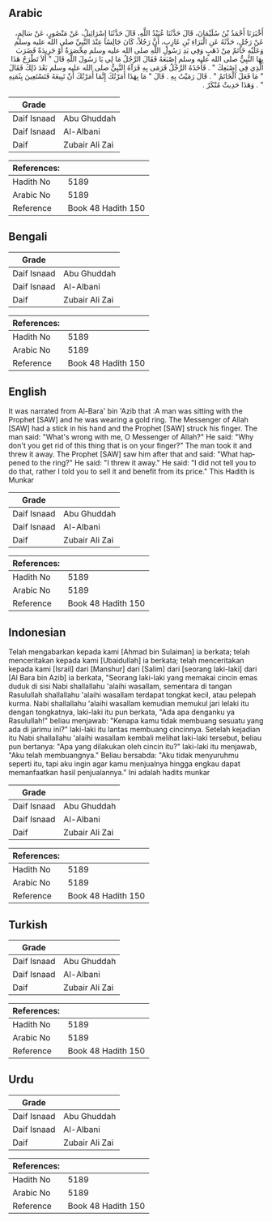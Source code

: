 ## Arabic


<div dir="rtl" lang="ar" style={{fontSize:'larger',backgroundColor:'#f8f9fa',padding:20}}>
أَخْبَرَنَا أَحْمَدُ بْنُ سُلَيْمَانَ، قَالَ حَدَّثَنَا عُبَيْدُ اللَّهِ، قَالَ حَدَّثَنَا إِسْرَائِيلُ، عَنْ مَنْصُورٍ، عَنْ سَالِمٍ، عَنْ رَجُلٍ، حَدَّثَهُ عَنِ الْبَرَاءِ بْنِ عَازِبٍ، أَنَّ رَجُلاً، كَانَ جَالِسًا عِنْدَ النَّبِيِّ صلى الله عليه وسلم وَعَلَيْهِ خَاتَمٌ مِنْ ذَهَبٍ وَفِي يَدِ رَسُولِ اللَّهِ صلى الله عليه وسلم مِخْصَرَةٌ أَوْ جَرِيدَةٌ فَضَرَبَ بِهَا النَّبِيُّ صلى الله عليه وسلم إِصْبَعَهُ فَقَالَ الرَّجُلُ مَا لِي يَا رَسُولَ اللَّهِ قَالَ ‏"‏ أَلاَ تَطْرَحُ هَذَا الَّذِي فِي إِصْبَعِكَ ‏"‏ ‏.‏ فَأَخَذَهُ الرَّجُلُ فَرَمَى بِهِ فَرَآهُ النَّبِيُّ صلى الله عليه وسلم بَعْدَ ذَلِكَ فَقَالَ ‏"‏ مَا فَعَلَ الْخَاتَمُ ‏"‏ ‏.‏ قَالَ رَمَيْتُ بِهِ ‏.‏ قَالَ ‏"‏ مَا بِهَذَا أَمَرْتُكَ إِنَّمَا أَمَرْتُكَ أَنْ تَبِيعَهُ فَتَسْتَعِينَ بِثَمَنِهِ ‏"‏ ‏.‏ وَهَذَا حَدِيثٌ مُنْكَرٌ ‏.‏
</div>
<div style={{backgroundColor:'#f8f9fa',padding:20, marginBottom: 10}}><table> <thead> <tr> <th>Grade</th> <th></th> </tr> </thead> <tbody> <tr><td>Daif Isnaad</td><td>Abu Ghuddah</td></tr><tr><td>Daif Isnaad</td><td>Al-Albani</td></tr><tr><td>Daif</td><td>Zubair Ali Zai</td></tr></tbody></table><table> <thead> <tr> <th>References:</th> <th></th> </tr> </thead> <tbody><tr><td>Hadith No</td><td>5189</td></tr><tr><td>Arabic No</td><td>5189</td></tr><tr><td>Reference</td><td>Book 48 Hadith 150</td></tr></tbody></table></div>

## Bengali


<div dir="ltr" lang="bn" style={{fontSize:'larger',backgroundColor:'#f8f9fa',padding:20}}>

</div>
<div style={{backgroundColor:'#f8f9fa',padding:20, marginBottom: 10}}><table> <thead> <tr> <th>Grade</th> <th></th> </tr> </thead> <tbody> <tr><td>Daif Isnaad</td><td>Abu Ghuddah</td></tr><tr><td>Daif Isnaad</td><td>Al-Albani</td></tr><tr><td>Daif</td><td>Zubair Ali Zai</td></tr></tbody></table><table> <thead> <tr> <th>References:</th> <th></th> </tr> </thead> <tbody><tr><td>Hadith No</td><td>5189</td></tr><tr><td>Arabic No</td><td>5189</td></tr><tr><td>Reference</td><td>Book 48 Hadith 150</td></tr></tbody></table></div>

## English


<div dir="ltr" lang="en" style={{fontSize:'larger',backgroundColor:'#f8f9fa',padding:20}}>
It was narrated from Al-Bara' bin 'Azib that :A man was sitting with the Prophet [SAW] and he was wearing a gold ring. The Messenger of Allah [SAW] had a stick in his hand and the Prophet [SAW] struck his finger. The man said: "What's wrong with me, O Messenger of Allah?" He said: "Why don't you get rid of this thing that is on your finger?" The man took it and threw it away. The Prophet [SAW] saw him after that and said: "What happened to the ring?" He said: "I threw it away." He said: "I did not tell you to do that, rather I told you to sell it and benefit from its price." This Hadith is Munkar
</div>
<div style={{backgroundColor:'#f8f9fa',padding:20, marginBottom: 10}}><table> <thead> <tr> <th>Grade</th> <th></th> </tr> </thead> <tbody> <tr><td>Daif Isnaad</td><td>Abu Ghuddah</td></tr><tr><td>Daif Isnaad</td><td>Al-Albani</td></tr><tr><td>Daif</td><td>Zubair Ali Zai</td></tr></tbody></table><table> <thead> <tr> <th>References:</th> <th></th> </tr> </thead> <tbody><tr><td>Hadith No</td><td>5189</td></tr><tr><td>Arabic No</td><td>5189</td></tr><tr><td>Reference</td><td>Book 48 Hadith 150</td></tr></tbody></table></div>

## Indonesian


<div dir="ltr" lang="id" style={{fontSize:'larger',backgroundColor:'#f8f9fa',padding:20}}>
Telah mengabarkan kepada kami [Ahmad bin Sulaiman] ia berkata; telah menceritakan kepada kami [Ubaidullah] ia berkata; telah menceritakan kepada kami [Israil] dari [Manshur] dari [Salim] dari [seorang laki-laki] dari [Al Bara bin Azib] ia berkata, "Seorang laki-laki yang memakai cincin emas duduk di sisi Nabi shallallahu 'alaihi wasallam, sementara di tangan Rasulullah shallallahu 'alaihi wasallam terdapat tongkat kecil, atau pelepah kurma. Nabi shallallahu 'alaihi wasallam kemudian memukul jari lelaki itu dengan tongkatnya, laki-laki itu pun berkata, "Ada apa denganku ya Rasulullah!" beliau menjawab: "Kenapa kamu tidak membuang sesuatu yang ada di jarimu ini?" laki-laki itu lantas membuang cincinnya. Setelah kejadian itu Nabi shallallahu 'alaihi wasallam kembali melihat laki-laki tersebut, beliau pun bertanya: "Apa yang dilakukan oleh cincin itu?" laki-laki itu menjawab, "Aku telah membuangnya." Beliau bersabda: "Aku tidak menyuruhmu seperti itu, tapi aku ingin agar kamu menjualnya hingga engkau dapat memanfaatkan hasil penjualannya." Ini adalah hadits munkar
</div>
<div style={{backgroundColor:'#f8f9fa',padding:20, marginBottom: 10}}><table> <thead> <tr> <th>Grade</th> <th></th> </tr> </thead> <tbody> <tr><td>Daif Isnaad</td><td>Abu Ghuddah</td></tr><tr><td>Daif Isnaad</td><td>Al-Albani</td></tr><tr><td>Daif</td><td>Zubair Ali Zai</td></tr></tbody></table><table> <thead> <tr> <th>References:</th> <th></th> </tr> </thead> <tbody><tr><td>Hadith No</td><td>5189</td></tr><tr><td>Arabic No</td><td>5189</td></tr><tr><td>Reference</td><td>Book 48 Hadith 150</td></tr></tbody></table></div>

## Turkish


<div dir="ltr" lang="tr" style={{fontSize:'larger',backgroundColor:'#f8f9fa',padding:20}}>

</div>
<div style={{backgroundColor:'#f8f9fa',padding:20, marginBottom: 10}}><table> <thead> <tr> <th>Grade</th> <th></th> </tr> </thead> <tbody> <tr><td>Daif Isnaad</td><td>Abu Ghuddah</td></tr><tr><td>Daif Isnaad</td><td>Al-Albani</td></tr><tr><td>Daif</td><td>Zubair Ali Zai</td></tr></tbody></table><table> <thead> <tr> <th>References:</th> <th></th> </tr> </thead> <tbody><tr><td>Hadith No</td><td>5189</td></tr><tr><td>Arabic No</td><td>5189</td></tr><tr><td>Reference</td><td>Book 48 Hadith 150</td></tr></tbody></table></div>

## Urdu


<div dir="rtl" lang="ur" style={{fontSize:'larger',backgroundColor:'#f8f9fa',padding:20}}>

</div>
<div style={{backgroundColor:'#f8f9fa',padding:20, marginBottom: 10}}><table> <thead> <tr> <th>Grade</th> <th></th> </tr> </thead> <tbody> <tr><td>Daif Isnaad</td><td>Abu Ghuddah</td></tr><tr><td>Daif Isnaad</td><td>Al-Albani</td></tr><tr><td>Daif</td><td>Zubair Ali Zai</td></tr></tbody></table><table> <thead> <tr> <th>References:</th> <th></th> </tr> </thead> <tbody><tr><td>Hadith No</td><td>5189</td></tr><tr><td>Arabic No</td><td>5189</td></tr><tr><td>Reference</td><td>Book 48 Hadith 150</td></tr></tbody></table></div>